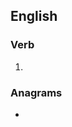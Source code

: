 {{also|décorâtes}}
==English==

===Verb===
{{head|en|verb form}}

# {{en-third-person singular of|decorate}}

===Anagrams===
* {{anagrams|en|creasoted}}